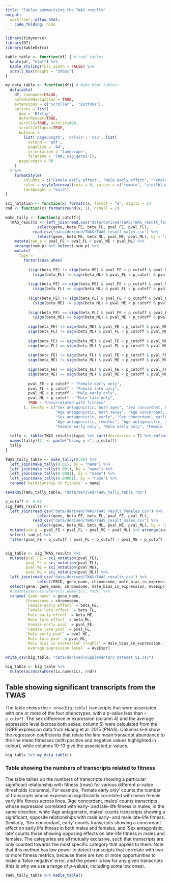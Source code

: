 ```yaml
---
title: "Tables summarising the TWAS results"
output: 
  workflowr::wflow_html:
    code_folding: hide 
---
```


```r
library(tidyverse)
library(DT)
library(kableExtra)

kable_table <- function(df) { # cool tables
  kable(df, "html") %>%
  kable_styling(full_width = FALSE) %>%
  scroll_box(height = "300px")
}

my_data_table <- function(df){ # Make html tables:
  datatable(
    df, rownames=FALSE,
    autoHideNavigation = TRUE,
    extensions = c("Scroller",  "Buttons"),
    options = list(
      dom = 'Bfrtip',
      deferRender=TRUE,
      scrollX=TRUE, scrollY=400,
      scrollCollapse=TRUE,
      buttons = 
        list('pageLength', 'colvis', 'csv', list(
          extend = 'pdf',
          pageSize = 'A4',
          orientation = 'landscape',
          filename = 'TWAS_sig_genes')),
      pageLength = 50
    )
  ) %>%
    formatStyle(
        columns = c("Female early effect", "Male early effect", "Female late effect", "Male late effect"), 
        color = styleInterval(cuts = 0, values = c("tomato", "steelblue")),
        fontWeight = "bold")
}

sci_notation <- function(x) formatC(x, format = "e", digits = 1)
rnd <- function(x) format(round(x, 2), nsmall = 2)

make_tally <- function(p_cutoff){
  TWAS_results <- left_join(read.csv("data/derived/TWAS/TWAS_result_females.csv") %>% 
              select(gene, beta_FE, beta_FL, pval_FE, pval_FL), 
            read.csv("data/derived/TWAS/TWAS_result_males.csv") %>% 
              select(gene, beta_ME, beta_ML, pval_ME, pval_ML), by = "gene") %>%
    mutate(sum_p = pval_FE + pval_FL + pval_ME + pval_ML) %>% 
    arrange(sum_p) %>% select(-sum_p) %>% 
    mutate(
      type = 
        factor(case_when(
          
          (sign(beta_FE) != sign(beta_ME) & pval_FE < p_cutoff & pval_ME < p_cutoff) & 
            (sign(beta_FL) != sign(beta_ML) & pval_FL < p_cutoff & pval_ML < p_cutoff) ~ "Sex antagonistic, both ages",
          
          (sign(beta_FE) == sign(beta_ME) & pval_FE < p_cutoff & pval_ME < p_cutoff) & 
            (sign(beta_FL) == sign(beta_ML) & pval_FL < p_cutoff & pval_ML < p_cutoff) ~ "Sex concordant, both ages",
          
          (sign(beta_FE) != sign(beta_FL) & pval_FE < p_cutoff & pval_FL < p_cutoff) & 
            (sign(beta_ME) != sign(beta_ML) & pval_ME < p_cutoff & pval_ML < p_cutoff) ~ "Age antagonistic, both sexes",
          
          (sign(beta_FE) == sign(beta_FL) & pval_FE < p_cutoff & pval_FL < p_cutoff) &
            (sign(beta_ME) == sign(beta_ML) & pval_ME < p_cutoff & pval_ML < p_cutoff) ~ "Age concordant, both sexes",
          
          sign(beta_FE) != sign(beta_ME) & pval_FE < p_cutoff & pval_ME < p_cutoff ~ "Sex antagonistic, early",
          sign(beta_FL) != sign(beta_ML) & pval_FL < p_cutoff & pval_ML < p_cutoff ~ "Sex antagonistic, late",
          
          sign(beta_FE) == sign(beta_ME) & pval_FE < p_cutoff & pval_ME < p_cutoff ~ "Sex concordant, early",
          sign(beta_FL) == sign(beta_ML) & pval_FL < p_cutoff & pval_ML < p_cutoff ~ "Sex concordant, late",
          
          sign(beta_FE) != sign(beta_FL) & pval_FE < p_cutoff & pval_FL < p_cutoff ~ "Age antagonistic, females",
          sign(beta_ME) != sign(beta_ML) & pval_ME < p_cutoff & pval_ML < p_cutoff ~ "Age antagonistic, males",
          
          sign(beta_FE) == sign(beta_FL) & pval_FE < p_cutoff & pval_FL < p_cutoff ~ "Age concordant, females",
          sign(beta_ME) == sign(beta_ML) & pval_ME < p_cutoff & pval_ML < p_cutoff ~ "Age concordant, males",
          
          pval_FE < p_cutoff ~ "Female early only",
          pval_FL < p_cutoff ~ "Female late only",
          pval_ME < p_cutoff ~ "Male early only",
          pval_ML < p_cutoff ~ "Male late only",
          TRUE ~ "Uncorrelated with fitness"
        ), levels = c("Sex antagonistic, both ages", "Sex concordant, both ages", 
                      "Age antagonistic, both sexes", "Age concordant, both sexes",
                      "Sex antagonistic, early", "Sex concordant, early", "Sex antagonistic, late", "Sex concordant, late",
                      "Age antagonistic, females", "Age antagonistic, males", "Age concordant, females", "Age concordant, males",
                      "Female early only", "Male early only", "Female late only", "Male late only", "Uncorrelated with fitness")))
  
  tally <- table(TWAS_results$type) %>% sort(decreasing = T) %>% enframe()
  names(tally)[2] <- paste("Using p <", p_cutoff)
  tally
}

TWAS_tally_table <- make_tally(0.05) %>% 
  left_join(make_tally(0.01), by = "name") %>% 
  left_join(make_tally(0.001), by = "name") %>% 
  left_join(make_tally(0.0001), by = "name") %>% 
  left_join(make_tally(0.00001), by = "name") %>% 
  rename(`Relationship to fitness` = name)

saveRDS(TWAS_tally_table, "data/derived/TWAS_tally_table.rds")

p_cutoff <- 0.01
sig_TWAS_results <- 
  left_join(read_csv("data/derived/TWAS/TWAS_result_females.csv") %>% 
              select(gene, beta_FE, beta_FL, pval_FE, pval_FL), 
            read_csv("data/derived/TWAS/TWAS_result_males.csv") %>% 
              select(gene, beta_ME, beta_ML, pval_ME, pval_ML), by = "gene") %>%
  mutate(sum_p = pval_FE + pval_FL + pval_ME + pval_ML) %>% arrange(sum_p) %>% 
  select(-sum_p) %>% 
  filter(pval_FE < p_cutoff | pval_FL < p_cutoff | pval_ME < p_cutoff | pval_ML < p_cutoff) 


big_table <- sig_TWAS_results %>% 
  mutate(pval_FE = sci_notation(pval_FE), 
         pval_FL = sci_notation(pval_FL),
         pval_ME = sci_notation(pval_ME),
         pval_ML = sci_notation(pval_ML)) %>%
  left_join(read_csv("data/derived/TWAS/TWAS_results.csv") %>% 
              select(FBID, gene_name, chromosome, male_bias_in_expression, AveExpr), by = c("gene" = "FBID")) %>% 
  select(gene, gene_name, chromosome, male_bias_in_expression, AveExpr,  starts_with("beta"), starts_with("pval")) %>%
  # mutate(across(where(is.numeric), rnd)) %>%
  rename(`Gene name` = gene_name,
         Chromosome = chromosome,
         `Female early effect` = beta_FE,
         `Female late effect` = beta_FL,
         `Male early effect` = beta_ME,
         `Male late effect` = beta_ML,
         `Female early pval` = pval_FE,
         `Female late pval` = pval_FL,
         `Male early pval` = pval_ME,
         `Male late pval` = pval_ML,
         `Male bias in expression (logFC)` = male_bias_in_expression,
         `Average expression level` = AveExpr) 

write_csv(big_table, "data/derived/Supplementary Dataset S1.csv")

big_table <- big_table %>% 
  mutate(across(where(is.numeric), rnd)) 
```





## Table showing significant transcripts from the TWAS

The table shows the `r nrow(big_table)` transcripts that were associated with one or more of the four phenotypes, with a p-value less than `r p_cutoff`. The sex difference in expression (column 4) and the average expression level (across both sexes; column 5) were calculated from the DGRP expression data from Huang et al. 2015 (_PNAS_). Columns 6-9 show the regression coefficients that relate the line mean transcript abundance to the line mean fitnesses (with positive and negative values highlighted in colour), while columns 10-13 give the associated $p$-values. 

```r
big_table %>% my_data_table()
```


### Table showing the numbers of transcripts related to fitness
The table tallies up the numbers of transcripts showing a particular significant relationship with fitness (rows) for various different $p$-value thresholds (columns). For example, 'Female early only' counts the number of transcripts whose expression significantly correlated with mean female early life fitness across lines. 'Age concordant, males' counts transcripts whose expression correlated with early- and late-life fitness in males, in the same direction, while 'Age antagonistic, males' counts transcripts showing a significant, opposite relationships with male early- and male late-life fitness. Similarly, 'Sex concordant, early' counts transcripts showing a concordant effect on early life fitness in both males and females, and 'Sex antagonistic, late' counts those showing opposing effects on late-life fitness in males and females. The categories are all mutually exclusive, such that transcripts are only counted towards the most specific category that applies to them. Note that this method has low power to detect transcripts that correlate with two or more fitness metrics, because there are two or more opportunities to make a 'false negative' error, and the power is low for any given transcripts (this is why we use a range of $p$-values, including some low ones).

```r
TWAS_tally_table %>% kable_table() 
```
